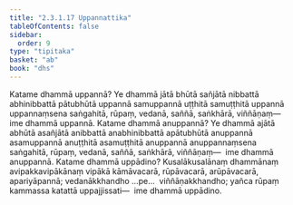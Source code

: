 ```yaml
---
title: "2.3.1.17 Uppannattika"
tableOfContents: false
sidebar:
  order: 9
type: "tipitaka"
basket: "ab"
book: "dhs"
---
```



<DynamicBreadcrumb />

<Division number="1041" book="dhs">

<Paragraph number="1706" book="dhs">
Katame dhammā uppannā? Ye dhammā jātā bhūtā sañjātā nibbattā abhinibbattā pātubhūtā uppannā samuppannā uṭṭhitā samuṭṭhitā uppannā uppannaṃsena saṅgahitā, rūpaṃ, vedanā, saññā, saṅkhārā, viññāṇaṃ—  ime dhammā uppannā.
</Paragraph>

</Division>
<Division number="1042" book="dhs">

<Paragraph number="1707" book="dhs">
Katame dhammā anuppannā? Ye dhammā ajātā abhūtā asañjātā anibbattā anabhinibbattā apātubhūtā anuppannā asamuppannā anuṭṭhitā asamuṭṭhitā anuppannā anuppannaṃsena saṅgahitā, rūpaṃ, vedanā, saññā, saṅkhārā, viññāṇaṃ—  ime dhammā anuppannā.
</Paragraph>

</Division>
<Division number="1043" book="dhs">

<Paragraph number="1708" book="dhs">
Katame dhammā uppādino? Kusalākusalānaṃ dhammānaṃ avipakkavipākānaṃ vipākā kāmāvacarā, rūpāvacarā, arūpāvacarā, apariyāpannā; vedanākkhandho …pe…  viññāṇakkhandho; yañca rūpaṃ kammassa katattā uppajjissati—  ime dhammā uppādino.
</Paragraph>
</Division>